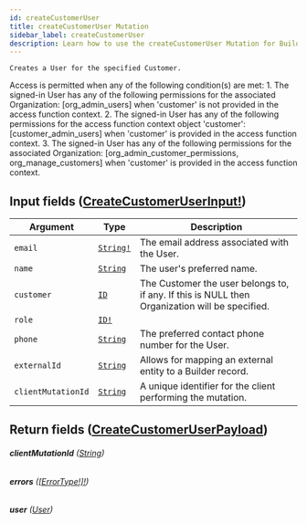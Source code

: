 ```yaml
---
id: createCustomerUser
title: createCustomerUser Mutation
sidebar_label: createCustomerUser
description: Learn how to use the createCustomerUser Mutation for Builder's API.
---
```


    Creates a User for the specified Customer.

Access is permitted when any of the following condition(s) are met: 1. The signed-in User has any of the following permissions for the associated Organization: [org_admin_users] when 'customer' is not provided in the access function context. 2. The signed-in User has any of the following permissions for the access function context object 'customer': [customer_admin_users] when 'customer' is provided in the access function context. 3. The signed-in User has any of the following permissions for the associated Organization: [org_admin_customer_permissions, org_manage_customers] when 'customer' is provided in the access function context.

## Input fields ([CreateCustomerUserInput!](/self-managed/composer/builder/api/schema/input_object/CreateCustomerUserInput.mdx))

| Argument           | Type                                      | Description                                                                                    |
| ------------------ | ----------------------------------------- | ---------------------------------------------------------------------------------------------- |
| `email`            | [`String!`](/self-managed/composer/builder/api/schema/scalar/String.mdx) | The email address associated with the User.                                                    |
| `name`             | [`String`](/self-managed/composer/builder/api/schema/scalar/String.mdx)  | The user's preferred name.                                                                     |
| `customer`         | [`ID`](/self-managed/composer/builder/api/schema/scalar/ID.mdx)          | The Customer the user belongs to, if any. If this is NULL then Organization will be specified. |
| `role`             | [`ID!`](/self-managed/composer/builder/api/schema/scalar/ID.mdx)         |                                                                                                |
| `phone`            | [`String`](/self-managed/composer/builder/api/schema/scalar/String.mdx)  | The preferred contact phone number for the User.                                               |
| `externalId`       | [`String`](/self-managed/composer/builder/api/schema/scalar/String.mdx)  | Allows for mapping an external entity to a Builder record.                                   |
| `clientMutationId` | [`String`](/self-managed/composer/builder/api/schema/scalar/String.mdx)  | A unique identifier for the client performing the mutation.                                    |

## Return fields ([CreateCustomerUserPayload](/self-managed/composer/builder/api/schema/object/CreateCustomerUserPayload.mdx))

###### <b>clientMutationId</b> ([String](/self-managed/composer/builder/api/schema/scalar/String.mdx))

###### <b>errors</b> ([[ErrorType!]!](/self-managed/composer/builder/api/schema/object/ErrorType.mdx))

###### <b>user</b> ([User](/self-managed/composer/builder/api/schema/object/User.mdx))
